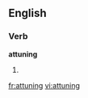 
==English==

===Verb===
'''attuning'''

# {{present participle of|[[attune]]}}

[[fr:attuning]]
[[vi:attuning]]